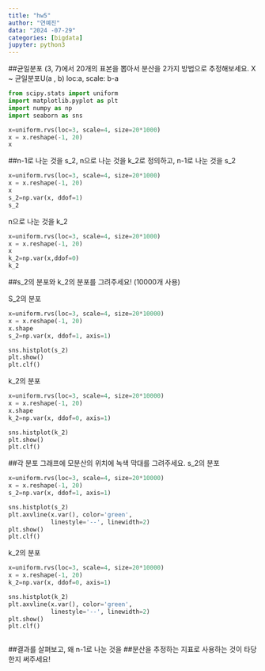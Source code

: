 ```yaml
---
title: "hw5"
author: "연예진"
data: "2024 -07-29"
categories: [bigdata]
jupyter: python3
---
```


##균일분포 (3, 7)에서 20개의 표본을 뽑아서 분산을 2가지 방법으로 추정해보세요.
X ~ 균일분포U(a , b) loc:a, scale: b-a
```python
from scipy.stats import uniform
import matplotlib.pyplot as plt
import numpy as np
import seaborn as sns

x=uniform.rvs(loc=3, scale=4, size=20*1000)
x = x.reshape(-1, 20)
x
```




##n-1로 나눈 것을 s_2, n으로 나눈 것을 k_2로 정의하고,
n-1로 나눈 것을 s_2
```python

x=uniform.rvs(loc=3, scale=4, size=20*1000)
x = x.reshape(-1, 20)
x
s_2=np.var(x, ddof=1)
s_2

```


n으로 나눈 것을 k_2
```python

x=uniform.rvs(loc=3, scale=4, size=20*1000)
x = x.reshape(-1, 20)
x
k_2=np.var(x,ddof=0)
k_2


```

##s_2의 분포와 k_2의 분포를 그려주세요! (10000개 사용)

 S_2의 분포
```python
x=uniform.rvs(loc=3, scale=4, size=20*10000)
x = x.reshape(-1, 20)
x.shape
s_2=np.var(x, ddof=1, axis=1)

sns.histplot(s_2)
plt.show()
plt.clf()


```

k_2의 분포

```python
x=uniform.rvs(loc=3, scale=4, size=20*10000)
x = x.reshape(-1, 20)
x.shape
k_2=np.var(x, ddof=0, axis=1)

sns.histplot(k_2)
plt.show()
plt.clf()


```




##각 분포 그래프에 모분산의 위치에 녹색 막대를 그려주세요.
s_2의 분포 
```python
x=uniform.rvs(loc=3, scale=4, size=20*10000)
x = x.reshape(-1, 20)
s_2=np.var(x, ddof=1, axis=1)

sns.histplot(s_2)
plt.axvline(x.var(), color='green',
            linestyle='--', linewidth=2)
plt.show()
plt.clf()


```


k_2의 분포
```python
x=uniform.rvs(loc=3, scale=4, size=20*10000)
x = x.reshape(-1, 20)
k_2=np.var(x, ddof=0, axis=1)

sns.histplot(k_2)
plt.axvline(x.var(), color='green',
            linestyle='--', linewidth=2)
plt.show()
plt.clf()



```



##결과를 살펴보고, 왜 n-1로 나눈 것을 
##분산을 추정하는 지표로 사용하는 것이 타당한지 써주세요!

